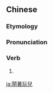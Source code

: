{{also|闹着玩儿}}
==Chinese==
{{zh-forms|s=闹着玩儿}}

===Etymology===
{{zh-compound|鬧著玩|兒||''diminutive suffix''}}

===Pronunciation===
{{zh-pron
|m=nàozhewánr
|cat=v
}}

===Verb===
{{zh-verb}}

# {{lb|zh|Mandarin}} {{erhua form}}

[[ja:鬧著玩兒]]